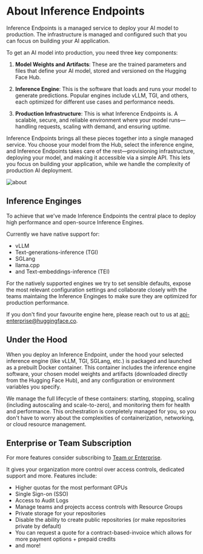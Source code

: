 # About Inference Endpoints

Inference Endpoints is a managed service to deploy your AI model to production. The infrastructure is managed and configured such that
you can focus on building your AI application. 

To get an AI model into production, you need three key components:

1. **Model Weights and Artifacts**: These are the trained parameters and files that define your AI model, stored and versioned on the
Hugging Face Hub.

2. **Inference Engine**: This is the software that loads and runs your model to generate predictions. Popular engines include vLLM, TGI, and
others, each optimized for different use cases and performance needs.

3. **Production Infrastructure**: This is what Inference Endpoints is. A scalable, secure, and reliable environment where your model runs—handling
requests, scaling with demand, and ensuring uptime.

Inference Endpoints brings all these pieces together into a single managed service. You choose your model from the Hub, select the
inference engine, and Inference Endpoints takes care of the rest—provisioning infrastructure, deploying your model, and making it
accessible via a simple API. This lets you focus on building your application, while we handle the complexity of production AI deployment.

![about](https://raw.githubusercontent.com/huggingface/hf-endpoints-documentation/main/assets/about.png)

## Inference Enginges

To achieve that we've made Inference Endpoints the central place to deploy high performance and open-source Inference Engines.

Currently we have native support for:
- vLLM
- Text-generations-inference (TGI)
- SGLang
- llama.cpp
- and Text-embeddings-inference (TEI)

For the natively supported engines we try to set sensible defaults, expose the most relevant configuration settings and collaborate closely
with the teams maintaing the Inference Enginges to make sure they are optimized for production performance.

If you don't find your favourite engine here, please reach out to us at [api-enterprise@huggingface.co](api-enterprise@huggingface.co).

## Under the Hood

When you deploy an Inference Endpoint, under the hood your selected inference engine (like vLLM, TGI, SGLang, etc.) is packaged
and launched as a prebuilt Docker container. This container includes the inference engine software, your chosen model
weights and artifacts (downloaded directly from the Hugging Face Hub), and any configuration or environment variables you specify.

We manage the full lifecycle of these containers: starting, stopping, scaling (including autoscaling and scale-to-zero),
and monitoring them for health and performance. This orchestration is completely managed for you, so you don't have to worry about
the complexities of containerization, networking, or cloud resource management.

## Enterprise or Team Subscription 

For more features consider subscribing to [Team or Enterprise](https://huggingface.co/enterprise).

It gives your organization more control over access controls, dedicated support and more. Features include:
- Higher quotas for the most performant GPUs
- Single Sign-on (SSO)
- Access to Audit Logs
- Manage teams and projects access controls with Resource Groups
- Private storage for your repositories
- Disable the ability to create public repositories (or make repositories private by default)
- You can request a quote for a contract-based-invoice which allows for more payment options + prepaid credits
- and more! 
